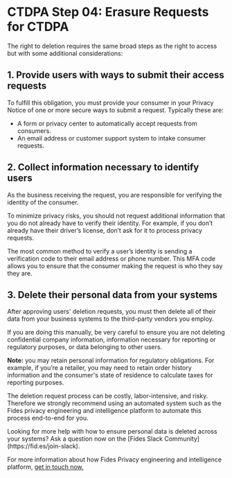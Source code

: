 
# CTDPA Step 04: Erasure Requests for CTDPA

The right to deletion requires the same broad steps as the right to access but with some additional considerations:

## 1. Provide users with ways to submit their access requests

To fulfill this obligation, you must provide your consumer in your Privacy Notice of one or more secure ways to submit a request. Typically these are:

- A form or privacy center to automatically accept requests from consumers.
- An email address or customer support system to intake consumer requests.

## 2. Collect information necessary to identify users

As the business receiving the request, you are responsible for verifying the identity of the consumer.

To minimize privacy risks, you should not request additional information that you do not already have to verify their identity. For example, if you don’t already have their driver’s license, don’t ask for it to process privacy requests.

The most common method to verify a user’s identity is sending a verification code to their email address or phone number. This MFA code allows you to ensure that the consumer making the request is who they say they are.

## 3. Delete their personal data from your systems

After approving users' deletion requests, you must then delete all of their data from your business systems to the third-party vendors you employ. 

If you are doing this manually, be very careful to ensure you are not deleting confidential company information, information necessary for reporting or regulatory purposes, or data belonging to other users.

**Note:** you may retain personal information for regulatory obligations. For example, if you’re a retailer, you may need to retain order history information and the consumer's state of residence to calculate taxes for reporting purposes.

The deletion request process can be costly, labor-intensive, and risky. Therefore we strongly recommend using an automated system such as the Fides privacy engineering and intelligence platform to automate this process end-to-end for you.

<Callout emoji="" type="info">
Looking for more help with how to ensure personal data is deleted across your systems? Ask a question now on the [Fides Slack Community](https://fid.es/join-slack).

For more information about how Fides Privacy engineering and intelligence platform, [get in touch now.](https://ethyca.com/book-demo?utm_source=docs-site)
</Callout>

